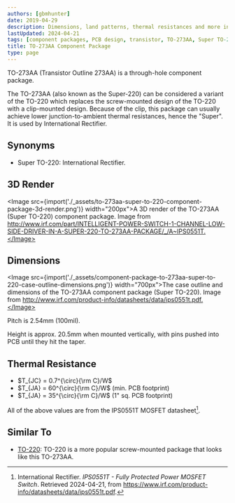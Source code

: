 ```yaml
---
authors: [gbmhunter]
date: 2019-04-29
description: Dimensions, land patterns, thermal resistances and more info on the TO-273AA (Super TO-220) component package.
lastUpdated: 2024-04-21
tags: [component packages, PCB design, transistor, TO-273AA, Super TO-220, TO-220, JEDEC]
title: TO-273AA Component Package
type: page
---
```


TO-273AA (Transistor Outline 273AA) is a through-hole component package.

The TO-273AA (also known as the Super-220) can be considered a variant of the TO-220 which replaces the screw-mounted design of the TO-220 with a clip-mounted design. Because of the clip, this package can usually achieve lower junction-to-ambient thermal resistances, hence the "Super". It is used by International Rectifier.

## Synonyms

* Super TO-220: International Rectifier.

## 3D Render

<Image src={import('./_assets/to-273aa-super-to-220-component-package-3d-render.png')} width="200px">A 3D render of the TO-273AA (Super TO-220) component package. Image from http://www.irf.com/part/INTELLIGENT-POWER-SWITCH-1-CHANNEL-LOW-SIDE-DRIVER-IN-A-SUPER-220-TO-273AA-PACKAGE/_/A~IPS0551T.</Image>

## Dimensions

<Image src={import('./_assets/component-package-to-273aa-super-to-220-case-outline-dimensions.png')} width="700px">The case outline and dimensions of the TO-273AA component package (Super TO-220). Image from http://www.irf.com/product-info/datasheets/data/ips0551t.pdf.</Image>

Pitch is 2.54mm (100mil).

Height is approx. 20.5mm when mounted vertically, with pins pushed into PCB until they hit the taper.

## Thermal Resistance

* $T_{JC} = 0.7^{\circ}{\rm C}/W$
* $T_{JA} = 60^{\circ}{\rm C}/W$ (min. PCB footprint)
* $T_{JA} = 35^{\circ}{\rm C}/W$ (1" sq. PCB footprint)

All of the above values are from the IPS0551T MOSFET datasheet[^ir-ips0551t-mosfet-ds].

## Similar To

* [TO-220](/pcb-design/component-packages/to-220-component-package/): TO-220 is a more popular screw-mounted package that looks like this TO-273AA. 

[^ir-ips0551t-mosfet-ds]: International Rectifier. _IPS0551T - Fully Protected Power MOSFET Switch_. Retrieved 2024-04-21, from https://www.irf.com/product-info/datasheets/data/ips0551t.pdf.
